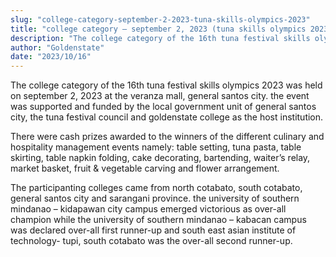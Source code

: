 ```yaml
---
slug: "college-category-september-2-2023-tuna-skills-olympics-2023"
title: "college category – september 2, 2023 (tuna skills olympics 2023)"
description: "The college category of the 16th tuna festival skills olympics 2023 was held on september..."
author: "Goldenstate"
date: "2023/10/16"
---
```


The college category of the 16th tuna festival skills olympics 2023 was held on september 2, 2023 at the veranza mall, general santos city. the event was supported and funded by the local government unit of general santos city, the tuna festival council and goldenstate college as the host institution.

There were cash prizes awarded to the winners of the different culinary and hospitality management events namely: table setting, tuna pasta, table skirting, table napkin folding, cake decorating, bartending, waiter’s relay, market basket, fruit & vegetable carving and flower arrangement.

The participanting colleges came from north cotabato, south cotabato, general santos city and sarangani province. the university of southern mindanao – kidapawan city campus emerged victorious as over-all champion while the university of southern mindanao – kabacan campus was declared over-all first runner-up and south east asian institute of technology- tupi, south cotabato was the over-all second runner-up.